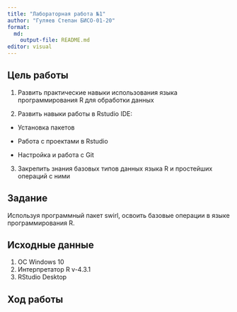 ```yaml
---
title: "Лабораторная работа №1"
author: "Гуляев Степан БИСО-01-20"
format: 
  md:
    output-file: README.md
editor: visual
---
```


## Цель работы

1.  Развить практические навыки использования языка программирования R для обработки данных

2.  Развить навыки работы в Rstudio IDE:

-   Установка пакетов

-   Работа с проектами в Rstudio

-   Настройка и работа с Git

3.  Закрепить знания базовых типов данных языка R и простейших операций с ними

## Задание 

Используя программный пакет swirl, освоить базовые
операции в языке программирования R.

## Исходные данные

1. ОС Windows 10
2. Интерпретатор R v-4.3.1
3. RStudio Desktop

## Ход работы 